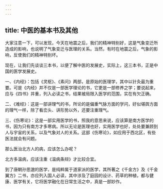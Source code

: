 ```yaml
---
---
---
```

title: 中医的基本书及其他
---




大家注意一下，可以发现，今天在地震之后，我们的精神特别好，这是气象变迁所造成的影响，也说明了气象变迁与医理的关系。当然，有时在地震之后，气象的影响，反使我们的精神特别坏。

现在，让我们先谈谈三本书，以便了解中医的发展史，实际上，这三本书，正是中国的医学发展史。

一、《内经》：包括《灵枢》、《素问》两部，是原始的医理学，其中以针灸最为重要。可是《内经》并不仅是一部医学理论的书，它更是一部修养之学；要说起来，应与《四书》并重，列入必读之书，结果被局限入医学的范围，实在有欠正确。

二、《难经》：这是一部讲理气的书，所论的是偏重气脉方面的学问，好似堪舆方面的理气一样，除了看峦头、讲形势以外，还要注重理气。

三、《伤寒论》：这是一部实用医学的书，照我的意思来说，应该算是南方医学的书，因为只有南方才多寒病。所以无论是医理也好，实用医学也好，处处要兼顾到人与宇宙的关系，以及气象对人的关系。这部《伤寒论》，如应用于西北区，有些医法就会有问题。

那么医治北方人的病，应该怎么办呢？

北方多温病，应该注重《温病条辩》才比较合宜。

到了唐朝孙思邈的医学，是纯粹属于道家派的医学，其所著之《千金方》及《千金翼方》二书，亦应列入国人必读，其中涉及了庭园的设计、药草的种植，都与健康、医学有关，它将医学融化在日常生活之中，真是一部妙作。